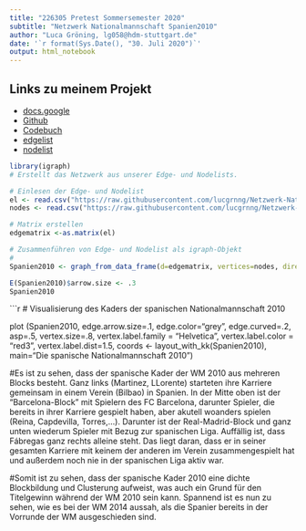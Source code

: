 ```yaml
---
title: "226305 Pretest Sommersemester 2020"
subtitle: "Netzwerk Nationalmannschaft Spanien2010"
author: "Luca Gröning, lg058@hdm-stuttgart.de"
date: '`r format(Sys.Date(), "30. Juli 2020")`'
output: html_notebook
---
```


## Links zu meinem Projekt  
- [docs.google](https://docs.google.com/spreadsheets/d/1OwQ6AHSsqH7aRtFXfzDSp0lfxKbGqiQdhiOFK6ZTDOM/edit#gid=0) 
- [Github](https://github.com/lucgrnng/Netzwerk-Nationalteams)  
- [Codebuch](https://github.com/lucgrnng/Netzwerk-Nationalteams/blob/master/Codebuch.md)    
- [edgelist](https://github.com/lucgrnng/Netzwerk-Nationalteams/blob/master/Edgelist-Spanien2010.csv)  
- [nodelist](https://github.com/lucgrnng/Netzwerk-Nationalteams/blob/master/Nodelist-Spanien2010.csv)


```r

library(igraph)
# Erstellt das Netzwerk aus unserer Edge- und Nodelists. 

# Einlesen der Edge- und Nodelist
el <- read.csv("https://raw.githubusercontent.com/lucgrnng/Netzwerk-Nationalteams/master/Edgelist-Spanien2010.csv", header=T, as.is=T, sep = ",")
nodes <- read.csv("https://raw.githubusercontent.com/lucgrnng/Netzwerk-Nationalteams/master/Nodelist-Spanien2010.csv", header=T, as.is=T, sep = ",")

# Matrix erstellen
edgematrix <-as.matrix(el)

# Zusammenführen von Edge- und Nodelist als igraph-Objekt
# 
Spanien2010 <- graph_from_data_frame(d=edgematrix, vertices=nodes, directed=T)

E(Spanien2010)$arrow.size <- .3
Spanien2010
```

```r
# Visualisierung des Kaders der spanischen Nationalmannschaft 2010 
 
plot (Spanien2010,
edge.arrow.size=.1,
edge.color="grey",
edge.curved=.2,
asp=.5,
vertex.size=.8,
vertex.label.family = "Helvetica",
vertex.label.color = "red3",
vertex.label.dist=1.5,
coords <- layout_with_kk(Spanien2010),
main="Die spanische Nationalmannschaft 2010")

#Es ist zu sehen, dass der spanische Kader der WM 2010 aus mehreren Blocks besteht. Ganz links (Martinez, LLorente) starteten ihre Karriere gemeinsam in einem Verein (Bilbao) in Spanien. In der Mitte oben ist der "Barcelona-Block" mit Spielern des FC Barcelona, darunter Spieler, die bereits in ihrer Karriere gespielt haben, aber akutell woanders spielen (Reina, Capdevilla, Torres,...). Darunter ist der Real-Madrid-Block und ganz unten wiederum Spieler mit Bezug zur spanischen Liga. Auffällig ist, dass Fábregas ganz rechts alleine steht. Das liegt daran, dass er in seiner gesamten Karriere mit keinem der anderen im Verein zusammengespielt hat und außerdem noch nie in der spanischen Liga aktiv war. 

#Somit ist zu sehen, dass der spanische Kader 2010 eine dichte Blockbildung und Clusterung aufweist, was auch ein Grund für den Titelgewinn während der WM 2010 sein kann. Spannend ist es nun zu sehen, wie es bei der WM 2014 aussah, als die Spanier bereits in der Vorrunde der WM ausgeschieden sind.  


